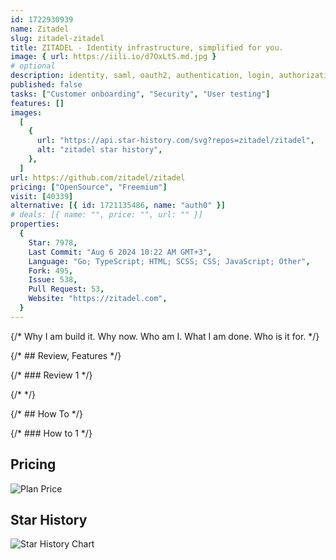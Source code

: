 ```yaml
---
id: 1722930939
name: Zitadel
slug: zitadel-zitadel
title: ZITADEL - Identity infrastructure, simplified for you.
image: { url: https://iili.io/d7OxLtS.md.jpg }
# optional
description: identity, saml, oauth2, authentication, login, authorization, sso, user, openid-connect, oidc, mfa, multitenancy, 2fa, fido2, passkeys,  ,
published: false
tasks: ["Customer onboarding", "Security", "User testing"]
features: []
images:
  [
    {
      url: "https://api.star-history.com/svg?repos=zitadel/zitadel",
      alt: "zitadel star history",
    },
  ]
url: https://github.com/zitadel/zitadel
pricing: ["OpenSource", "Freemium"]
visit: [40339]
alternative: [{ id: 1721135486, name: "auth0" }]
# deals: [{ name: "", price: "", url: "" }]
properties:
  {
    Star: 7978,
    Last Commit: "Aug 6 2024 10:22 AM GMT+3",
    Language: "Go; TypeScript; HTML; SCSS; CSS; JavaScript; Other",
    Fork: 495,
    Issue: 538,
    Pull Request: 53,
    Website: "https://zitadel.com",
  }
---
```


{/* Why I am build it. Why now. Who am I. What I am done. Who is it for. */}

{/* ## Review, Features */}

{/* ### Review 1 */}

{/* <DetailYoutube videoId="" startTime={0} /> */}

{/* ## How To */}

{/* ### How to 1 */}

## Pricing

<Img
  src="https://p140.p3.n0.cdn.zight.com/items/DOuE597l/a8203ee6-ff17-4eb4-9424-e56a63a69b5f.jpg"
  alt="Plan Price"
/>

## Star History

![Star History Chart](https://api.star-history.com/svg?repos=zitadel/zitadel)
